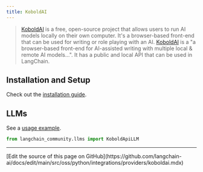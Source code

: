 ```yaml
---
title: KoboldAI
---
```


>[KoboldAI](https://koboldai.com/) is a free, open-source project that allows users to run AI models locally
> on their own computer.
> It's a browser-based front-end that can be used for writing or role playing with an AI.
>[KoboldAI](https://github.com/KoboldAI/KoboldAI-Client) is a "a browser-based front-end for
> AI-assisted writing with multiple local & remote AI models...".
> It has a public and local API that can be used in LangChain.

## Installation and Setup

Check out the [installation guide](https://github.com/KoboldAI/KoboldAI-Client).

## LLMs

See a [usage example](/oss/python/integrations/llms/koboldai).

```python
from langchain_community.llms import KoboldApiLLM
```

---

<Callout icon="pen-to-square" iconType="regular">
  [Edit the source of this page on GitHub](https://github.com/langchain-ai/docs/edit/main/src/oss/python/integrations/providers/koboldai.mdx)
</Callout>
